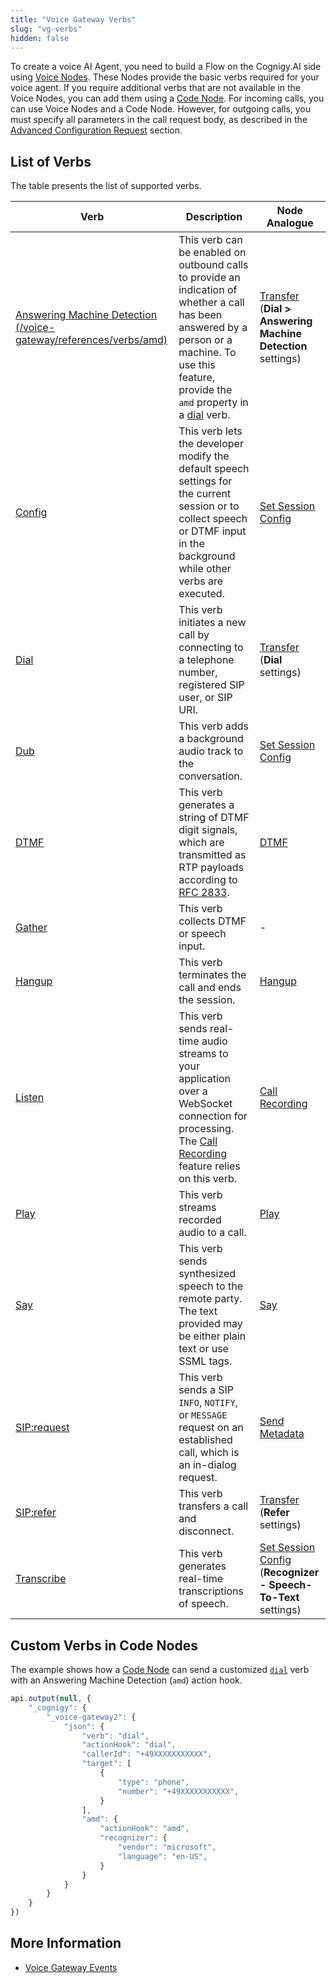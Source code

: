 ```yaml
---
title: "Voice Gateway Verbs"
slug: "vg-verbs"
hidden: false
---
```


To create a voice AI Agent,
you need to build a Flow on the Cognigy.AI side using [Voice Nodes](/ai/agents/develop/node-reference/voice/voice-gateway/overview).
These Nodes provide the basic verbs required for your voice agent. If you require additional verbs that are not available in the Voice Nodes, you can add them using a [Code Node](#custom-verbs-in-code-nodes). 
For incoming calls, you can use Voice Nodes and a Code Node. However, for outgoing calls, you must specify all parameters in the call request body, as described in the [Advanced Configuration Request](/voice-gateway/creating-outbound-calls#advanced-configuration-request) section.

## List of Verbs

The table presents the list of supported verbs.

| Verb                                        | Description                                                                                                                                                                                                  | Node Analogue                                                                                                                                |
|---------------------------------------------|--------------------------------------------------------------------------------------------------------------------------------------------------------------------------------------------------------------|----------------------------------------------------------------------------------------------------------------------------------------------|
| [Answering Machine Detection (/voice-gateway/references/verbs/amd)](/voice-gateway/references/verbs/amd) | This verb can be enabled on outbound calls to provide an indication of whether a call has been answered by a person or a machine. To use this feature, provide the `amd` property in a [dial](/voice-gateway/references/verbs/dial) verb. | [Transfer](/ai/agents/develop/node-reference/voice/voice-gateway/transfer) (**Dial > Answering Machine Detection** settings)               |
| [Config](/voice-gateway/references/verbs/config)                         | This verb lets the developer modify the default speech settings for the current session or to collect speech or DTMF input in the background while other verbs are executed.                              | [Set Session Config](/ai/agents/develop/node-reference/voice/voice-gateway/set-session-config)                                                |
| [Dial](/voice-gateway/references/verbs/dial)                             | This verb initiates a new call by connecting to a telephone number, registered SIP user, or SIP URI.                                                                                                     | [Transfer](/ai/agents/develop/node-reference/voice/voice-gateway/transfer) (**Dial** settings)                                                 |
| [Dub](/voice-gateway/references/verbs/dub)                               | This verb adds a background audio track to the conversation.                                                                                                                                                | [Set Session Config](/ai/agents/develop/node-reference/voice/voice-gateway/set-session-config)                                              |
| [DTMF](/voice-gateway/references/verbs/dtmf)                             | This verb generates a string of DTMF digit signals, which are transmitted as RTP payloads according to [RFC 2833](https://datatracker.ietf.org/doc/html/rfc2833).                                            | [DTMF](/ai/agents/develop/node-reference/voice/voice-gateway/dtmf)                                                                         |
| [Gather](/voice-gateway/references/verbs/gather)                         | This verb collects DTMF or speech input.                                                                                                                                                                     | -                                                                                                                                            |
| [Hangup](/voice-gateway/references/verbs/hangup)                         | This verb terminates the call and ends the session.                                                                                                                                                          | [Hangup](/ai/agents/develop/node-reference/voice/voice-gateway/hangup)                                                                     |
| [Listen](/voice-gateway/references/verbs/listen)                         | This verb sends real-time audio streams to your application over a WebSocket connection for processing. The [Call Recording](/voice-gateway/webapp/recent-calls#call-recordings) feature relies on this verb.      | [Call Recording](/ai/agents/develop/node-reference/voice/voice-gateway/call-recording)                                                     |
| [Play](/voice-gateway/references/verbs/play)                             | This verb streams recorded audio to a call.                                                                                                                                                                  | [Play](/ai/agents/develop/node-reference/voice/voice-gateway/play)                                                                         |
| [Say](/ai/agents/develop/node-reference/basic/say)                               | This verb sends synthesized speech to the remote party. The text provided may be either plain text or use SSML tags.                                                                                         | [Say](/ai/agents/develop/node-reference/basic/say)                                                                           |
| [SIP:request](/voice-gateway/references/verbs/sip-request)               | This verb sends a SIP `INFO`, `NOTIFY`, or `MESSAGE` request on an established call, which is an in-dialog request.                                                                                          | [Send Metadata](/ai/agents/develop/node-reference/voice/voice-gateway/send-metadata)                                                       |
| [SIP:refer](/voice-gateway/references/verbs/sip-refer)                   | This verb transfers a call and disconnect.                                                                                                                                                                   | [Transfer](/ai/agents/develop/node-reference/voice/voice-gateway/transfer) (**Refer** settings)                                            |
| [Transcribe](/voice-gateway/references/verbs/transcribe)                 | This verb generates real-time transcriptions of speech.                                                                                                                                                      | [Set Session Config](/ai/agents/develop/node-reference/voice/voice-gateway/set-session-config)  (**Recognizer - Speech-To-Text** settings) |

## Custom Verbs in Code Nodes

The example shows how a [Code Node](/ai/for-developers/code/overview) can send a customized [`dial`](/voice-gateway/references/verbs/dial) verb with an Answering Machine Detection
(`amd`) action hook.

```js
api.output(null, {
    "_cognigy": {
        "_voice-gateway2": {
            "json": {
                "verb": "dial",
                "actionHook": "dial",
                "callerId": "+49XXXXXXXXXXX",
                "target": [
                    {
                        "type": "phone",
                        "number": "+49XXXXXXXXXXX",
                    }
                ],
                "amd": {
                    "actionHook": "amd",
                    "recognizer": {
                        "vendor": "microsoft",
                        "language": "en-US",
                    }
                }
            }
        }
    }
})
```
## More Information

- [Voice Gateway Events](/voice-gateway/references/events/overview)